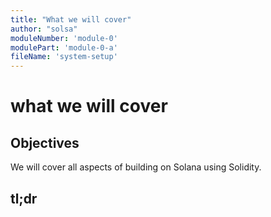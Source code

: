 ```yaml
---
title: "What we will cover"
author: "solsa"
moduleNumber: 'module-0'
modulePart: 'module-0-a'
fileName: 'system-setup'
---
```


# what we will cover

## Objectives

We will cover all aspects of building on Solana using Solidity.

## tl;dr